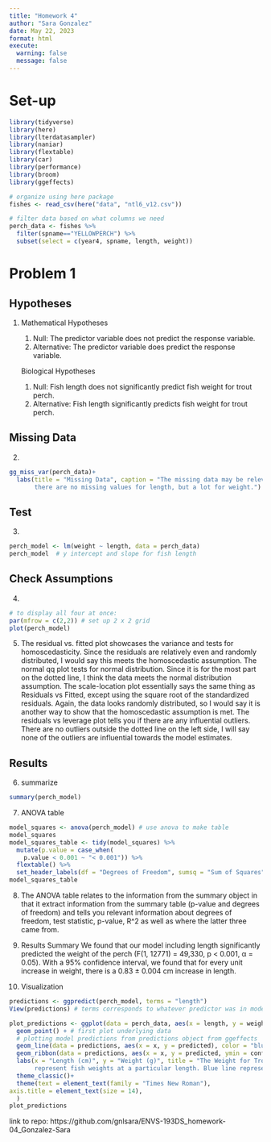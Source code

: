 ```yaml
---
title: "Homework 4"
author: "Sara Gonzalez"
date: May 22, 2023
format: html
execute: 
  warning: false
  message: false
---
```


# Set-up

```r
library(tidyverse)
library(here)
library(lterdatasampler)
library(naniar)
library(flextable)
library(car)
library(performance)
library(broom)
library(ggeffects)
```

```r
# organize using here package
fishes <- read_csv(here("data", "ntl6_v12.csv"))
```

```r
# filter data based on what columns we need
perch_data <- fishes %>%
  filter(spname=="YELLOWPERCH") %>% 
  subset(select = c(year4, spname, length, weight))
```

# Problem 1

## Hypotheses

1.  Mathematical Hypotheses

    1. Null: The predictor variable does not predict the response variable.
    2.  Alternative: The predictor variable does predict the response variable.

    Biological Hypotheses

    1.  Null: Fish length does not significantly predict fish weight for trout perch.
    2.  Alternative: Fish length significantly predicts fish weight for trout perch.

## Missing Data

2.  

```r
gg_miss_var(perch_data)+
  labs(title = "Missing Data", caption = "The missing data may be relevant to the hypotheses because 
       there are no missing values for length, but a lot for weight.") # added title and caption to plot
```

## Test

3.  

```r
perch_model <- lm(weight ~ length, data = perch_data)
perch_model  # y intercept and slope for fish length
```

## Check Assumptions

4.  

```r
# to display all four at once:
par(mfrow = c(2,2)) # set up 2 x 2 grid
plot(perch_model)
```

5.  The residual vs. fitted plot showcases the variance and tests for homoscedasticity. Since the residuals are relatively even and randomly distributed, I would say this meets the homoscedastic assumption.
    The normal qq plot tests for normal distribution. Since it is for the most part on the dotted line, I think the data meets the normal distribution assumption.
    The scale-location plot essentially says the same thing as Residuals vs Fitted, except using the square root of the standardized residuals. Again, the data looks randomly distributed, so I would say it is another way to show that the homoscedastic assumption is met.
    The residuals vs leverage plot tells you if there are any influential outliers. There are no outliers outside the dotted line on the left side, I will say none of the outliers are influential towards the model estimates.

## Results

6.  summarize

```r
summary(perch_model)
```

7.  ANOVA table

```r
model_squares <- anova(perch_model) # use anova to make table
model_squares
model_squares_table <- tidy(model_squares) %>% 
  mutate(p.value = case_when(
    p.value < 0.001 ~ "< 0.001")) %>% 
  flextable() %>% 
  set_header_labels(df = "Degrees of Freedom", sumsq = "Sum of Squares", meansq = "Mean of Squares") # adding more informative titles
model_squares_table
```

8.  The ANOVA table relates to the information from the summary object in that it extract information from the summary table (p-value and degrees of freedom) and tells you relevant information about degrees of freedom, test statistic, p-value, R\^2 as well as where the latter three came from.

9.  Results Summary
    We found that our model including length significantly predicted the weight of the perch (F(1, 12771) = 49,330, p < 0.001, α = 0.05). With a 95% confidence interval, we found that for every unit increase in weight, there is a 0.83 ± 0.004 cm increase in length. 

10. Visualization

```r
predictions <- ggpredict(perch_model, terms = "length")
View(predictions) # terms corresponds to whatever predictor was in model
```

```r
plot_predictions <- ggplot(data = perch_data, aes(x = length, y = weight))+
  geom_point() + # first plot underlying data
  # plotting model predictions from predictions object from ggeffects
  geom_line(data = predictions, aes(x = x, y = predicted), color = "blue", linewidth = 1) +
  geom_ribbon(data = predictions, aes(x = x, y = predicted, ymin = conf.low, ymax = conf.high), alpha = 0.2) +
  labs(x = "Length (cm)", y = "Weight (g)", title = "The Weight for Trout Perch at Different Lengths", caption = "The weights of trout perch at a given length from North Temperate Lakes LTER. Black points 
       represent fish weights at a particular length. Blue line represents the trend in which the data follows. ") +
  theme_classic()+
  theme(text = element_text(family = "Times New Roman"),
axis.title = element_text(size = 14),
  )
plot_predictions
```

link to repo: https://github.com/gnlsara/ENVS-193DS_homework-04_Gonzalez-Sara